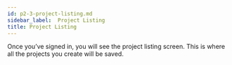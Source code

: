 ```yaml
---
id: p2-3-project-listing.md
sidebar_label:  Project Listing
title: Project Listing
---
```


Once you’ve signed in, you will see the project listing screen. This is where all the projects you create will be saved. 